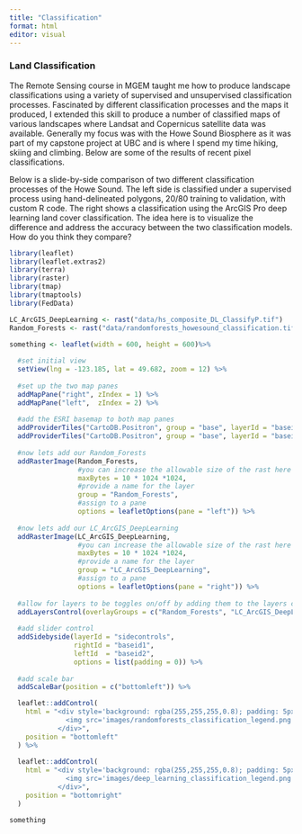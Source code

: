```yaml
---
title: "Classification"
format: html
editor: visual
---
```


### Land Classification

The Remote Sensing course in MGEM taught me how to produce landscape classifications using a variety of supervised and unsupervised classification processes. Fascinated by different classification processes and the maps it produced, I extended this skill to produce a number of classified maps of various landscapes where Landsat and Copernicus satellite data was available. Generally my focus was with the Howe Sound Biosphere as it was part of my capstone project at UBC and is where I spend my time hiking, skiing and climbing. Below are some of the results of recent pixel classifications.

Below is a slide-by-side comparison of two different classification processes of the Howe Sound. The left side is classified under a supervised process using hand-delineated polygons, 20/80 training to validation, with custom R code. The right shows a classification using the ArcGIS Pro deep learning land cover classification. The idea here is to visualize the difference and address the accuracy between the two classification models. How do you think they compare?

```r
library(leaflet)
library(leaflet.extras2)
library(terra)
library(raster)
library(tmap)
library(tmaptools)
library(FedData)

LC_ArcGIS_DeepLearning <- rast("data/hs_composite_DL_ClassifyP.tif")
Random_Forests <- rast("data/randomforests_howesound_classification.tif")

something <- leaflet(width = 600, height = 600)%>%
  
  #set initial view
  setView(lng = -123.185, lat = 49.682, zoom = 12) %>% 
  
  #set up the two map panes
  addMapPane("right", zIndex = 1) %>%
  addMapPane("left",  zIndex = 2) %>%
  
  #add the ESRI basemap to both map panes
  addProviderTiles("CartoDB.Positron", group = "base", layerId = "baseid1", options = pathOptions(pane = "right")) %>%
  addProviderTiles("CartoDB.Positron", group = "base", layerId = "baseid2", options = pathOptions(pane = "left")) %>%
  
  #now lets add our Random_Forests
  addRasterImage(Random_Forests, 
                 #you can increase the allowable size of the rast here
                 maxBytes = 10 * 1024 *1024,
                 #provide a name for the layer
                 group = "Random_Forests",
                 #assign to a pane
                 options = leafletOptions(pane = "left")) %>%
  
  #now lets add our LC_ArcGIS_DeepLearning
  addRasterImage(LC_ArcGIS_DeepLearning, 
                 #you can increase the allowable size of the rast here
                 maxBytes = 10 * 1024 *1024,
                 #provide a name for the layer
                 group = "LC_ArcGIS_DeepLearning",
                 #assign to a pane
                 options = leafletOptions(pane = "right")) %>%
  
  #allow for layers to be toggles on/off by adding them to the layers control
  addLayersControl(overlayGroups = c("Random_Forests", "LC_ArcGIS_DeepLearning")) %>%
  
  #add slider control
  addSidebyside(layerId = "sidecontrols",
                rightId = "baseid1",
                leftId  = "baseid2",
                options = list(padding = 0)) %>%
  
  #add scale bar
  addScaleBar(position = c("bottomleft")) %>% 

  leaflet::addControl(
    html = "<div style='background: rgba(255,255,255,0.8); padding: 5px;'>
              <img src='images/randomforests_classification_legend.png' style='width:150px;'>
            </div>",
    position = "bottomleft"
  ) %>%
    
  leaflet::addControl(
    html = "<div style='background: rgba(255,255,255,0.8); padding: 5px;'>
              <img src='images/deep_learning_classification_legend.png' style='width:150px;'>
            </div>",
    position = "bottomright"
  )

something
```
